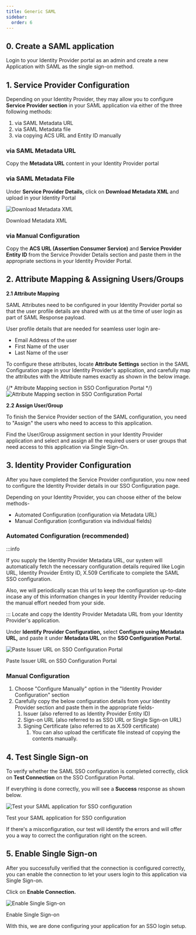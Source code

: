 ```yaml
---
title: Generic SAML
sidebar:
  order: 6
---
```




## 0. Create a SAML application

Login to your Identity Provider portal as an admin and create a new Application with SAML as the single sign-on method.

## 1. Service Provider Configuration

Depending on your Identity Provider, they may allow you to configure **Service Provider section** in your SAML application via either of the three following methods:

1. via SAML Metadata URL
2. via SAML Metadata file
3. via copying ACS URL and Entity ID manually

### via SAML Metadata URL

Copy the **Metadata URL** content in your Identity Provider portal

### via SAML Metadata File

Under **Service Provider Details,** click on **Download Metadata XML** and upload in your Identity Portal

![Download Metadata XML](@/assets/docs/guides/sso-integrations/saml-custom-provider/0.png)

Download Metadata XML

### via Manual Configuration

Copy the **ACS URL (Assertion Consumer Service)** and **Service Provider Entity ID** from the Service Provider Details section and paste them in the appropriate sections in your Identity Provider Portal.

## 2. Attribute Mapping & Assigning Users/Groups

**2.1 Attribute Mapping**

SAML Attributes need to be configured in your Identity Provider portal so that the user profile details are shared with us at the time of user login as part of SAML Response payload.

User profile details that are needed for seamless user login are-

- Email Address of the user
- First Name of the user
- Last Name of the user

To configure these attributes, locate **Attribute Settings** section in the SAML Configuration page in your Identity Provider's application, and carefully map the attributes with the Attribute names exactly as shown in the below image.

{/* Attribute Mapping section in SSO Configuration Portal */}
<img src="@/assets/docs/guides/sso-integrations/saml-custom-provider/1.png" alt="Attribute Mapping section in SSO Configuration Portal" />

**2.2 Assign User/Group**

To finish the Service Provider section of the SAML configuration, you need to "Assign" the users who need to access to this application.

Find the User/Group assignment section in your Identity Provider application and select and assign all the required users or user groups that need access to this application via Single Sign-On.

## 3. Identity Provider Configuration

After you have completed the Service Provider configuration, you now need to configure the Identity Provider details in our SSO Configuration page.

Depending on your Identity Provider, you can choose either of the below methods-

- Automated Configuration (configuration via Metadata URL)
- Manual Configuration (configuration via individual fields)

### Automated Configuration (recommended)

:::info

If you supply the Identity Provider Metadata URL, our system will automatically fetch the necessary configuration details required like Login URL, Identity Provider Entity ID, X.509 Certificate to complete the SAML SSO configuration.

Also, we will periodically scan this url to keep the configuration up-to-date incase any of this information changes in your Identity Provider reducing the manual effort needed from your side.

:::
Locate and copy the Identity Provider Metadata URL from your Identity Provider's application.

Under **Identify Provider Configuration,** select **Configure using Metadata URL,** and paste it under **Metadata URL** on the **SSO Configuration Portal.**

![Paste Issuer URL on SSO Configuration Portal ](@/assets/docs/guides/sso-integrations/saml-custom-provider/2.png)

Paste Issuer URL on SSO Configuration Portal

### Manual Configuration

1. Choose "Configure Manually" option in the "Identity Provider Configuration" section
2. Carefully copy the below configuration details from your Identity Provider section and paste them in the appropriate fields-
   1. Issuer (also referred to as Identity Provider Entity ID)
   2. Sign-on URL (also referred to as SSO URL or Single Sign-on URL)
   3. Signing Certificate (also referred to as X.509 certificate)
      1. You can also upload the certificate file instead of copying the contents manually.



## 4. Test Single Sign-on

To verify whether the SAML SSO configuration is completed correctly, click on **Test Connection** on the SSO Configuration Portal.

If everything is done correctly, you will see a **Success** response as shown below.

![Test your SAML application for SSO configuration ](@/assets/docs/guides/sso-integrations/saml-custom-provider/3.png)

Test your SAML application for SSO configuration

If there's a misconfiguration, our test will identify the errors and will offer you a way to correct the configuration right on the screen.

## 5. Enable Single Sign-on

After you successfully verified that the connection is configured correctly, you can enable the connection to let your users login to this application via Single Sign-on.

Click on **Enable Connection.**

![Enable Single Sign-on](@/assets/docs/guides/sso-integrations/saml-custom-provider/4.png)

Enable Single Sign-on

With this, we are done configuring your application for an SSO login setup.
